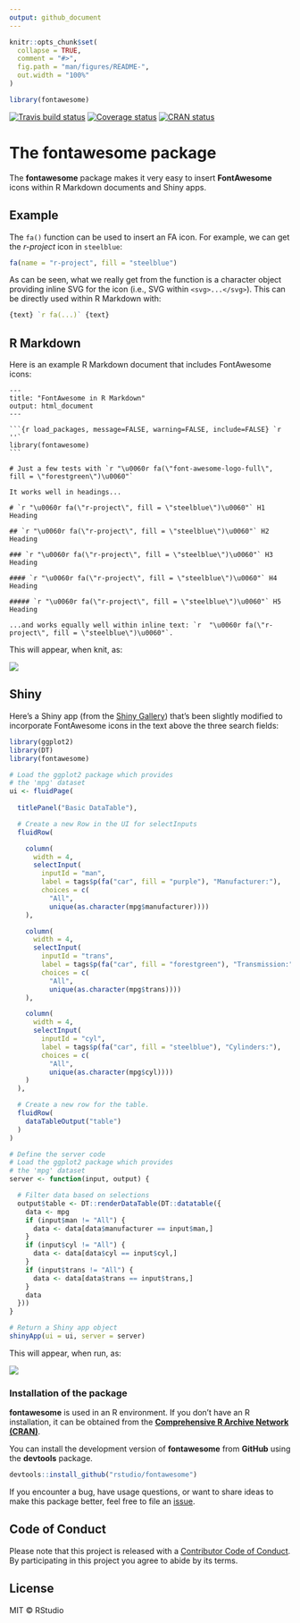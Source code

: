```yaml
---
output: github_document
---
```


<!-- README.md is generated from README.Rmd. Please edit that file -->

```r
knitr::opts_chunk$set(
  collapse = TRUE,
  comment = "#>",
  fig.path = "man/figures/README-",
  out.width = "100%"
)
```

```r
library(fontawesome)
```

[![Travis build status](https://travis-ci.org/rstudio/fontawesome.svg?branch=master)](https://travis-ci.org/rstudio/fontawesome)
[![Coverage status](https://codecov.io/gh/rstudio/fontawesome/branch/master/graph/badge.svg)](https://codecov.io/github/rstudio/fontawesome?branch=master)
[![CRAN status](https://www.r-pkg.org/badges/version/fontawesome)](https://cran.r-project.org/package=fontawesome)

# The fontawesome package

The **fontawesome** package makes it very easy to insert **FontAwesome** icons within R Markdown documents and Shiny apps.

## Example

The `fa()` function can be used to insert an FA icon. For example, we can get the *r-project* icon in `steelblue`:

```r
fa(name = "r-project", fill = "steelblue")
```

As can be seen, what we really get from the function is a character object providing inline SVG for the icon (i.e., SVG within `<svg>...</svg>`). This can be directly used within R Markdown with:

```r
{text} `r fa(...)` {text}
```

## R Markdown

Here is an example R Markdown document that includes FontAwesome icons:

````
---
title: "FontAwesome in R Markdown"
output: html_document
---

```{r load_packages, message=FALSE, warning=FALSE, include=FALSE} `r ''`
library(fontawesome)
```

# Just a few tests with `r "\u0060r fa(\"font-awesome-logo-full\", fill = \"forestgreen\")\u0060"`

It works well in headings...

# `r "\u0060r fa(\"r-project\", fill = \"steelblue\")\u0060"` H1 Heading

## `r "\u0060r fa(\"r-project\", fill = \"steelblue\")\u0060"` H2 Heading

### `r "\u0060r fa(\"r-project\", fill = \"steelblue\")\u0060"` H3 Heading

#### `r "\u0060r fa(\"r-project\", fill = \"steelblue\")\u0060"` H4 Heading

##### `r "\u0060r fa(\"r-project\", fill = \"steelblue\")\u0060"` H5 Heading

...and works equally well within inline text: `r  "\u0060r fa(\"r-project\", fill = \"steelblue\")\u0060"`.
````

This will appear, when knit, as:

<img src="man/figures/fontawesome_rmd.png">

## Shiny

Here's a Shiny app (from the [Shiny Gallery](http://shiny.rstudio.com/gallery/basic-datatable.html)) that's been slightly modified to incorporate FontAwesome icons in the text above the three search fields:

```r
library(ggplot2)
library(DT)
library(fontawesome)

# Load the ggplot2 package which provides
# the 'mpg' dataset
ui <- fluidPage(
  
  titlePanel("Basic DataTable"),

  # Create a new Row in the UI for selectInputs
  fluidRow(

    column(
      width = 4,
      selectInput(
        inputId = "man",
        label = tags$p(fa("car", fill = "purple"), "Manufacturer:"),
        choices = c(
          "All",
          unique(as.character(mpg$manufacturer))))
    ),

    column(
      width = 4,
      selectInput(
        inputId = "trans",
        label = tags$p(fa("car", fill = "forestgreen"), "Transmission:"),
        choices = c(
          "All",
          unique(as.character(mpg$trans))))
    ),

    column(
      width = 4,
      selectInput(
        inputId = "cyl",
        label = tags$p(fa("car", fill = "steelblue"), "Cylinders:"),
        choices = c(
          "All",
          unique(as.character(mpg$cyl))))
    )
  ),

  # Create a new row for the table.
  fluidRow(
    dataTableOutput("table")
  )
)

# Define the server code
# Load the ggplot2 package which provides
# the 'mpg' dataset
server <- function(input, output) {

  # Filter data based on selections
  output$table <- DT::renderDataTable(DT::datatable({
    data <- mpg
    if (input$man != "All") {
      data <- data[data$manufacturer == input$man,]
    }
    if (input$cyl != "All") {
      data <- data[data$cyl == input$cyl,]
    }
    if (input$trans != "All") {
      data <- data[data$trans == input$trans,]
    }
    data
  }))
}

# Return a Shiny app object
shinyApp(ui = ui, server = server)
```

This will appear, when run, as:

<img src="man/figures/fontawesome_shiny_app.png">

### Installation of the package

**fontawesome** is used in an R environment. If you don’t have an R
installation, it can be obtained from the [**Comprehensive R Archive
Network (CRAN)**](https://cran.r-project.org/).

You can install the development version of **fontawesome** from **GitHub**
using the **devtools** package.

``` r
devtools::install_github("rstudio/fontawesome")
```

If you encounter a bug, have usage questions, or want to share ideas to
make this package better, feel free to file an
[issue](https://github.com/rstudio/fontawesome/issues).

## Code of Conduct

Please note that this project is released with a [Contributor Code of Conduct](CODE_OF_CONDUCT.md). By participating in this project you agree to abide by its terms.

## License

MIT &copy; RStudio

